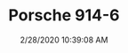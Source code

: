 ---
width: 2000
height: 1333
title: Porsche 914-6
description: A blue Porsche 914-6 at Callas Rennsport open house.
date: 2/28/2020 10:39:08 AM
cameraMake: Sony
cameraModel: ILCE-7M3
lens: ZEISS Batis 2/40 CF
settingsfStop: f/5
settingsISO: ISO 100
settingsShutter: 1/60
settingsFocalLength: 40 mm
---